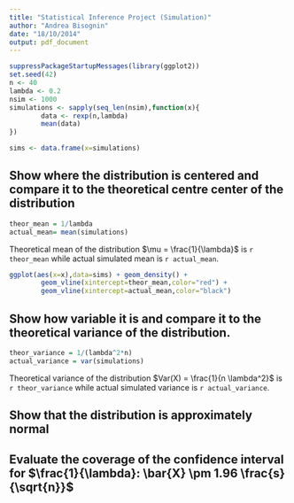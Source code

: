 ```yaml
---
title: "Statistical Inference Project (Simulation)"
author: "Andrea Bisognin"
date: "18/10/2014"
output: pdf_document
---
```


```r
suppressPackageStartupMessages(library(ggplot2))
set.seed(42)
n <- 40 
lambda <- 0.2
nsim <- 1000
simulations <- sapply(seq_len(nsim),function(x){
        data <- rexp(n,lambda)
        mean(data)
})

sims <- data.frame(x=simulations)
```

## Show where the distribution is centered and compare it to the theoretical centre center of the distribution 

```r
theor_mean = 1/lambda
actual_mean= mean(simulations)
```


Theoretical mean of the distribution  $\mu = \frac{1}{\lambda}$ is `r theor_mean` while actual simulated mean is `r actual_mean`.

```r
ggplot(aes(x=x),data=sims) + geom_density() +
        geom_vline(xintercept=theor_mean,color="red") + 
        geom_vline(xintercept=actual_mean,color="black")
```



## Show how variable it is and compare it to the theoretical variance of the distribution.

```r
theor_variance = 1/(lambda^2*n)
actual_variance = var(simulations)
```


Theoretical variance of the distribution $Var(X) = \frac{1}{n \lambda^2}$ is `r theor_variance` while actual simulated variance is `r actual_variance`.

## Show that the distribution is approximately normal

## Evaluate the coverage of the confidence interval for $\frac{1}{\lambda}: \bar{X} \pm 1.96 \frac{s}{\sqrt{n}}$  

